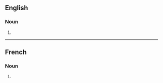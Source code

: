 ==English==

===Noun===
{{head|en|noun plural form}}

# {{plural of|appellation|lang=en}}

----

==French==

===Noun===
{{head|fr|noun plural form|g=f}}

# {{plural of|appellation|lang=fr}}